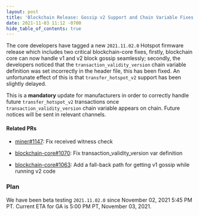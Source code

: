 ```yaml
---
layout: post
title: 'Blockchain Release: Gossip v2 Support and Chain Variable Fixes'
date: 2021-11-03 11:12 -0700
hide_table_of_contents: true
---
```


The core developers have tagged a new `2021.11.02.0` Hotspot firmware release which includes two
critical blockchain-core fixes, firstly, blockchain core can now handle v1 and v2 block gossip
seamlessly; secondly, the developers noticed that the `transaction_validity_version` chain variable
definition was set incorrectly in the header file, this has been fixed. An unfortunate effect of
this is that `transfer_hotspot_v2` support has been slightly delayed.

<!--truncate-->

This is a **mandatory** update for manufacturers in order to correctly handle future
`transfer_hotspot_v2` transactions once `transaction_validity_version` chain variable appears on
chain. Future notices will be sent in relevant channels.

#### Related PRs

- [miner#1147](https://github.com/helium/miner/pull/1147): Fix received witness check

- [blockchain-core#1070](https://github.com/helium/blockchain-core/pull/1070): Fix
  transaction_validity_version var definition
- [blockchain-core#1063](https://github.com/helium/blockchain-core/pull/1063): Add a fall-back path
  for getting v1 gossip while running v2 code

### Plan

We have been beta testing `2021.11.02.0` since November 02, 2021 5:45 PM PT. Current ETA for GA is
5:00 PM PT, November 03, 2021.
